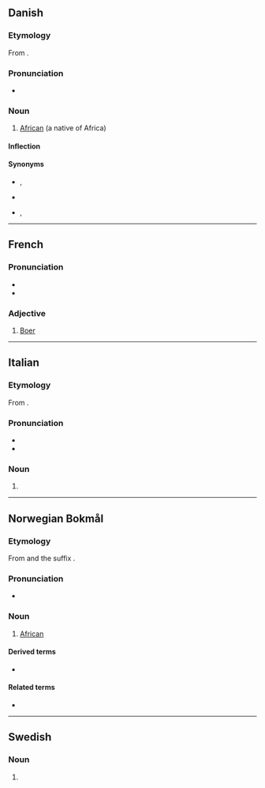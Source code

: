 {{also|Afrikaner|afrikáner}}
==Danish==
{{wikipedia|lang=da}}

===Etymology===
From {{der|da|la|africanus||African}}. <!--not sure, more likely to apply to afrikansk-->

===Pronunciation===
* {{IPA|/afriˈkaːˀnər/|[ɑfʁiˈkʰæːˀnɐ]|lang=da}}

===Noun===
{{da-noun|en|e}}

# [[African]] (a native of Africa)

====Inflection====
{{da-noun-infl|en|e|afrikanerne||||afrikanernes}}

====Synonyms====
* {{sense|dark-skinned, derogatory}} {{l|da|nigger}}, {{l|da|abekat}}
* {{sense|dark-skinned, now offensive}} {{l|da|neger}}
* {{sense|dark-skinned, neutral}} {{l|da|sort}}, {{l|da|farvet}}

----

==French==

===Pronunciation===
* {{fr-IPA|afrikanèr}}
* {{audio|FR-afrikaner.ogg|Audio|lang=fr}}

===Adjective===
{{fr-adj|mf}}

# [[Boer]]

----

==Italian==

===Etymology===
From {{bor|it|af|Afrikaner}}.

===Pronunciation===
* {{IPA|/a.friˈka.ner/|[äfr̺iˈkäːn̺e̞r̺]|lang=it}}
* {{hyph|a|fri|cà|ner|lang=it}}

===Noun===
{{it-noun|mf|-}}

# {{altform|afrikander|lang=it}}

----

==Norwegian Bokmål==

===Etymology===
From {{m|nb|Afrika}} and the suffix {{m|nb|-aner}}.

===Pronunciation===
* {{IPA|/ɑfriˈkɑːnər/|lang=nb}}

===Noun===
{{nb-noun-m2}}

# [[African]]

====Derived terms====
* {{l|nb|sentralafrikaner}}

====Related terms====
* {{l|nb|afrikansk}}

----

==Swedish==

===Noun===
{{head|sv|noun form}}

# {{sv-noun-form-indef-pl|afrikan}}